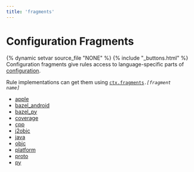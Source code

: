 ```yaml
---
title: 'fragments'
---
```


<html devsite>
<head>
  <meta name="project_path" value="/_project.yaml">
  <meta name="book_path" value="/_book.yaml">
</head>
<body>
<h1 class="page-title">Configuration Fragments</h1>

{% dynamic setvar source_file "NONE" %}
{% include "_buttons.html" %}
Configuration fragments give rules access to language-specific parts of <a href="builtins/configuration.html">configuration</a>. <p>Rule implementations can get them using <code><a href="builtins/ctx.html#fragments">ctx.fragments</a>.<i>[fragment name]</i></code>

<ul>

<li><a href="/rules/lib/fragments/apple">apple</a></li>

<li><a href="/rules/lib/fragments/bazel_android">bazel_android</a></li>

<li><a href="/rules/lib/fragments/bazel_py">bazel_py</a></li>

<li><a href="/rules/lib/fragments/coverage">coverage</a></li>

<li><a href="/rules/lib/fragments/cpp">cpp</a></li>

<li><a href="/rules/lib/fragments/j2objc">j2objc</a></li>

<li><a href="/rules/lib/fragments/java">java</a></li>

<li><a href="/rules/lib/fragments/objc">objc</a></li>

<li><a href="/rules/lib/fragments/platform">platform</a></li>

<li><a href="/rules/lib/fragments/proto">proto</a></li>

<li><a href="/rules/lib/fragments/py">py</a></li>
</ul>
</body>
</html>
